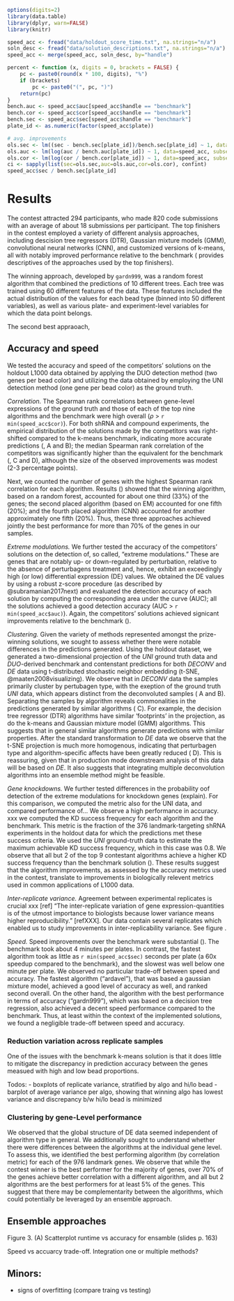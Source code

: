 
```r
options(digits=2)
library(data.table)
library(dplyr, warn=FALSE)
library(knitr)
```

```r
speed_acc <- fread("data/holdout_score_time.txt", na.strings="n/a")
soln_desc <- fread("data/solution_descriptions.txt", na.strings="n/a")
speed_acc <- merge(speed_acc, soln_desc, by="handle")
```

```r
percent <- function (x, digits = 0, brackets = FALSE) {
    pc <- paste0(round(x * 100, digits), "%")
    if (brackets) 
        pc <- paste0("(", pc, ")")
    return(pc)
}
bench.auc <- speed_acc$auc[speed_acc$handle == "benchmark"]
bench.cor <- speed_acc$cor[speed_acc$handle == "benchmark"]
bench.sec <- speed_acc$sec[speed_acc$handle == "benchmark"]
plate_id <- as.numeric(factor(speed_acc$plate))

# avg. improvements
ols.sec <- lm((sec - bench.sec[plate_id])/bench.sec[plate_id] ~ 1, data=speed_acc, subset = handle!="benchmark")
ols.auc <- lm(log(auc / bench.auc[plate_id]) ~ 1, data=speed_acc, subset = handle!="benchmark")
ols.cor <- lm(log(cor / bench.cor[plate_id]) ~ 1, data=speed_acc, subset = handle!="benchmark")
ci <- sapply(list(sec=ols.sec,auc=ols.auc,cor=ols.cor), confint)
speed_acc$sec / bench.sec[plate_id] 
``` 

# Results

The contest attracted 294 participants, who made 820 code submissions with an average of about 18 submissions per participant. The top finishers in the contest employed a variety of different analysis approaches, including descision tree regressors (DTR), Gaussian mixture models (GMM), convolutional neural networks (CNN), and customized versions of k-means, all with notably improved performance relative to the benchmark (\nameref{s3-table} provides descriptives of the approaches used by the top finishers).

The winning approach, developed by `gardn999`, was a random forest algorithm that combined the predictions of 10 different trees. Each tree was trained using 60 different features of the data. These features included the actual distribution of the values for each bead type (binned into 50 different variables), as well as various plate- and experiment-level variables for which the data point belongs. 

The second best appraoach, 

<!--  Fig. 1. Participation stats (Submission counts) -->

## Accuracy and speed

We tested the accuracy and speed of the competitors' solutions on the holdout L1000 data obtained by applying the DUO detection method (two genes per bead color) and utilizing the data obtained by employing the UNI detection method (one gene per bead color) as the ground truth.

*Correlation.*  The Spearman rank correlations between gene-level expressions of the ground truth and those of each of the top nine algorithms and the benchmark were high overall ($\rho$ > `r min(speed_acc$cor)`). For both shRNA and compound experiments, the empirical distribution of the solutions made by the competitors was right-shifted compared to the k-means benchmark, indicating more accurate predictions (\Fig{accuracy-fig}, A and B); the median Spearman rank correlation of the competitors was significantly higher than the equivalent for the benchmark (\Fig{accuracy-fig}, C and D), although the size of the observed improvements was modest (2-3 percentage points).

Next, we counted the number of genes with the highest Spearman rank correlation for each algorithm. Results (\Fig{xxx}) showed that the winning algorithm, based on a random forest, accounted for about one third (33%) of the genes; the second placed algorithm (based on EM) accounted for one fifth (20%); and the fourth placed algorithm (CNN) accounted for another approximately one fifth (20%). Thus, these three approaches achieved jointly the best performance for more than 70% of the genes in our samples.

*Extreme modulations.* We further tested the accuracy of the competitors' solutions on the detection of, so called, “extreme modulations.”  These are genes that are notably up- or down-regulated by perturbation, relative to the absence of perturbagens treatment and, hence, exhibit an exceedingly high (or low) differential expression (DE) values. 
We obtained the DE values by using a robust z-score procedure (as described by @subramanian2017next) and evaluated the detection accuracy of each solution by computing the corresponding area under the curve (AUC); all the solutions achieved a good detection accuracy (AUC > `r  min(speed_acc$auc)`). Again, the competitors' solutions achieved signicant improvements relative to the benchmark (\Fig{auc}).

*Clustering.* Given the variety of methods represented amongst the prize-winning solutions, we sought to assess whether there were notable differences in the predictions generated. Using the holdout dataset, we generated a two-dimensional projection of the $UNI$ ground truth data and $DUO$-derived benchmark and contenstant predictions for both $DECONV$ and $DE$ data using t-distributed stochastic neighbor embedding (t-SNE, @maaten2008visualizing). We observe that in $DECONV$ data the samples primarily cluster by pertubagen type, with the exeption of the ground truth $UNI$ data, which appears distinct from the deconvoluted samples (\Fig{tsne_figure} A and B). Separating the samples by algorithm reveals commonalities in the predictions generated by similar algorithms (\Fig{tsne_figure} C). For example, the decision tree regressor (DTR) algorithms have similar 'footprints' in the projection, as do the k-means and Gaussian mixture model (GMM) algorithms. This suggests that in general similar algorithms generate predictions with similar properties. After the standard transformation to $DE$ data we observe that the t-SNE projection is much more homogenous, indicating that perturbagen type and algorithm-specific affects have been greatly reduced (\Fig{tsne_figure} D). This is reassuring, given that in production mode downstream analysis of this data will be based on $DE$. It also suggests that integrating multiple deconvolution algorithms into an ensemble method might be feasible. 

*Gene knockdowns.* We further tested differences in the probability oof detection of the extreme modulations for knockdown genes (explain). For this comparison, we computed the metric also for the UNI data, and compared performance of...  We observe a high  performance in accuracy. xxx we computed the KD success frequency for each algorithm and the benchmark. This metric is the fraction of the 376 landmark-targeting shRNA experiments in the holdout data for which the predictions met these success criteria. We used the $UNI$ ground-truth data to estimate the maximum achievable KD success frequency, which in this case was 0.8. We observe that all but 2 of the top 9 contestant algorithms achieve a higher KD success frequency than the benchmark solution (\Fig{kd}). These results suggest that the algorithm improvements, as assessed by the accuracy metrics used in the contest, translate to improvements in biologically relevent metrics used in common applications of L1000 data.

*Inter-replicate variance.* Agreement between experimental replicates is crucial xxx [ref] 
"The inter-replicate variation of gene expression-quantities is of the utmost importance to biologists because lower variance means higher reproducibility." [refXXX]. Our data contain several replicates which enabled us to study improvements in inter-replicability variance.   See figure \Fig{inter-replicate-variance}. 

*Speed.* Speed improvements over the benchmark were substantial (\Fig{speed}). The benchmark took about 4 minutes per plates. In contrast, the fastest algorithm took as little as `r min(speed_acc$sec)` seconds per plate (a 60x speedup compared to the benchmark), and the slowest was well below one minute per plate. We observed no particular trade-off between speed and accuracy. The fastest algorithm ("ardavel"), that was based a gaussian mixture model, achieved a good level of accuracy as well, and ranked second overall. On the other hand, the algorithm with the best performance in terms of accuracy ("gardn999"), which was based on a decision tree regression, also achieved a decent speed performance compared to the benchmark. Thus, at least within the context of the implemented solutions, we found a negligible trade-off between speed and accuracy.

<!-- 
Also, we observe no significant difference in performance between the plates, with all the submissions achieving similar scores in both plates; and no accuracy-vs-speed trade-off, as the empirical relationship between accuracy and speed improvements is essentially flat. 
 -->

<!-- Note that the theoretical maximum improvement in the AUC metric was 14% = 1/bench, and the theoretical maximum improvement for the correlation was 60% = 1/cor.bench, given both measures cannot be greater than one. Thus, we find solutions achieved greater improvements in auc relative to the theoretical max, than in the correlation metric.   -->

<!-- 
Only two submissions (out of nine) a performance that was better in AUC and correlation but worse than the benchmark on the KD success metric. These submissions, both based on k-means, ranked sixth and eighth in the final leaderboard.
 -->

<!-- Further examination based on the underlying methods used by the top solutions suggests that parametric models, such as mixture models, are both fast and relatively accurate, although non-parametric models, such as regression forests and k-means, tend to be more accurate.  The fastest algorithm was indeed based on a parametric model, i.e., gaussian mixture model, which achieves a good level of accuracy on these data. This solution ranked second overall and achieved the greatest speed improvmenet in both plates. The most accurate algorithm was instead based on a random forest. This solution ranked first overall and achieved the best performance in both AUC and correlation measures, as well as it was among the top three approaches in the KD measure.  -->

### Reduction variation across replicate samples

One of the issues with the benchmark k-means solution is that it does little to mitigate the discrepancy in prediction accuracy between the genes measued with high and low bead proportions. 

\color{red}

Todos:
- boxplots of replicate variance, stratified by algo and hi/lo bead
- barplot of average variance per algo, showing that winning algo has lowest variance and discrepancy b/w hi/lo bead is minimized

\color{black}

### Clustering by gene-Level performance

We observed that the global structure of DE data seemed independent of algorithm type in general. We additionally sought to understand whether there were differences between the algorithms at the individual gene level. To assess this, we identified the best performing algorithm (by correlation metric) for each of the 976 landmark genes. We observe that while the contest winner is the best performer for the majority of genes, over 70% of the genes achieve better correlation with a different algorithm, and all but 2 algorithms are the best performers for at least 5% of the genes. This suggest that there may be complementarity between the algorithms, which could potentially be leveraged by an ensemble approach.

## Ensemble approaches

Figure 3. (A) Scatterplot runtime vs accuracy for ensamble (slides p. 163)

Speed vs accuarcy trade-off. Integration one or multiple methods?


## Minors:

- signs of overfitting (compare traing vs testing)


